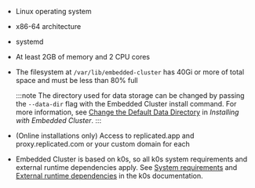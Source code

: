 * Linux operating system

* x86-64 architecture

* systemd

* At least 2GB of memory and 2 CPU cores

* The filesystem at `/var/lib/embedded-cluster` has 40Gi or more of total space and must be less than 80% full

   :::note
   The directory used for data storage can be changed by passing the `--data-dir` flag with the Embedded Cluster install command. For more information, see [Change the Default Data Directory](/enterprise/installing-embedded#data-dir) in _Installing with Embedded Cluster_.
   :::

* (Online installations only) Access to replicated.app and proxy.replicated.com or your custom domain for each

* Embedded Cluster is based on k0s, so all k0s system requirements and external runtime dependencies apply. See [System requirements](https://docs.k0sproject.io/stable/system-requirements/) and [External runtime dependencies](https://docs.k0sproject.io/stable/external-runtime-deps/) in the k0s documentation.
